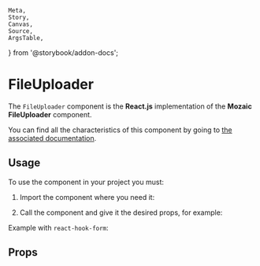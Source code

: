     Meta,
    Story,
    Canvas,
    Source,
    ArgsTable,
} from '@storybook/addon-docs';

<Meta title="Components/FileUploader" component={FileUploader}/>

# FileUploader

The `FileUploader` component is the **React.js** implementation of the **Mozaic FileUploader** component.

You can find all the characteristics of this component by going to [the associated documentation](https://mozaic.adeo.cloud/Components/Form/FileUploader/).

## Usage

To use the component in your project you must:

1. Import the component where you need it:

<Source
    language="javascript"
    code="import { FileUploader } from '@mozaic-ds/react';"
/>

2. Call the component and give it the desired props, for example:

<Canvas>
    <Story story={Example}/>
</Canvas>

Example with `react-hook-form`:

<Canvas withSource="open">
    <Story story={ReactHookForm}/>
</Canvas>


## Props

<ArgsTable of={FileUploader}/>
